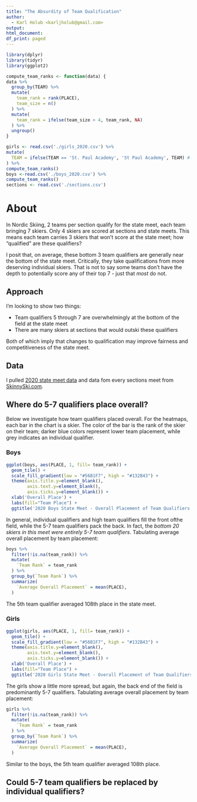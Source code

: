 ```yaml
---
title: "The Absurdity of Team Qualification"
author:
  - Karl Holub <karljholub@gmail.com>
output:
html_document:
df_print: paged
---
```

  ```r
library(dplyr)
library(tidyr)
library(ggplot2)

compute_team_ranks <- function(data) {
  data %>%
    group_by(TEAM) %>%
    mutate(
      team_rank = rank(PLACE),
      team_size = n()
    ) %>%
    mutate(
      team_rank = ifelse(team_size > 4, team_rank, NA)
    ) %>%
    ungroup()
}

girls <- read.csv('./girls_2020.csv') %>%
  mutate(
    TEAM = ifelse(TEAM == 'St. Paul Academy', 'St Paul Academy', TEAM) # just for name alignment with boys
  ) %>%
  compute_team_ranks()
boys <-read.csv('./boys_2020.csv') %>%
  compute_team_ranks()
sections <- read.csv('./sections.csv')
```
# About
In Nordic Skiing, 2 teams per section qualify for the state meet, each team bringing 7 skiers. Only 4 skiers are scored at sections and state meets. This means each team carries 3 skiers that won't score at the state meet; how "qualified" are these qualifiers?

I posit that, on average, these bottom 3 team qualifiers are generally near the bottom of the state meet. Critically, they take qualifications from more deserving individual skiers. That is not to say some teams don't have the depth to potentially score any of their top 7 - just that *most* do not.

## Approach
I'm looking to show two things:

* Team qualifiers 5 through 7 are overwhelmingly at the bottom of the field at the state meet
* There are many skiers at sections that would outski these qualifiers

Both of which imply that changes to qualification may improve fairness and competitiveness of the state meet.
  
## Data
I pulled [2020 state meet data](https://www.skinnyski.com/racing/highschool/2020/statemeet-expanded.pdf) and data fom every sections meet from [SkinnySki.com](skinnyski.com).

## Where do 5-7 qualifiers place overall?
Below we investigate how team qualifiers placed overall. For the heatmaps, each bar in the chart is a skier. The color of the bar is the rank of the skier on their team; darker blue colors represent lower team placement, while grey indicates an individual qualifier.

### Boys
```r
ggplot(boys, aes(PLACE, 1, fill= team_rank)) + 
  geom_tile() +
  scale_fill_gradient(low = "#56B1F7", high = "#132B43") +
  theme(axis.title.y=element_blank(),
        axis.text.y=element_blank(),
        axis.ticks.y=element_blank()) +
  xlab('Overall Place') +
  labs(fill="Team Place") +
  ggtitle('2020 Boys State Meet - Overall Placement of Team Qualifiers')
```

In general, individual qualifiers and high team qualifiers fill the front ofthe field, while the 5-7 team qualifiers pack the back. In fact, the *bottom 20 skiers in this meet were entirely 5-7 team qualifiers*. Tabulating average overall placement by team placement:

```r
boys %>%
  filter(!is.na(team_rank)) %>%
  mutate(
    `Team Rank` = team_rank
  ) %>%
  group_by(`Team Rank`) %>%
  summarize(
    `Average Overall Placement` = mean(PLACE),
  )
```
The 5th team qualifier averaged 108th place in the state meet.

### Girls

```r
ggplot(girls, aes(PLACE, 1, fill= team_rank)) + 
  geom_tile() +
  scale_fill_gradient(low = "#56B1F7", high = "#132B43") +
  theme(axis.title.y=element_blank(),
        axis.text.y=element_blank(),
        axis.ticks.y=element_blank()) +
  xlab('Overall Place') +
  labs(fill="Team Place") +
  ggtitle('2020 Girls State Meet - Overall Placement of Team Qualifiers')
```
The girls show a little more spread, but again, the back end of the field is predominantly 5-7 qualifiers. Tabulating average overall placement by team placement:

```r
girls %>%
  filter(!is.na(team_rank)) %>%
  mutate(
    `Team Rank` = team_rank
  ) %>%
  group_by(`Team Rank`) %>%
  summarize(
    `Average Overall Placement` = mean(PLACE),
  )
```

Similar to the boys, the 5th team qualifier averaged 108th place.

## Could 5-7 team qualifiers be replaced by individual qualifiers?

